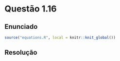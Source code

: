 <!-- Criado por Djonathan Quadras -->

# Questão 1.16 {-}

## Enunciado {-}

```r
source("equations.R", local = knitr::knit_global())
```




## Resolução {-}